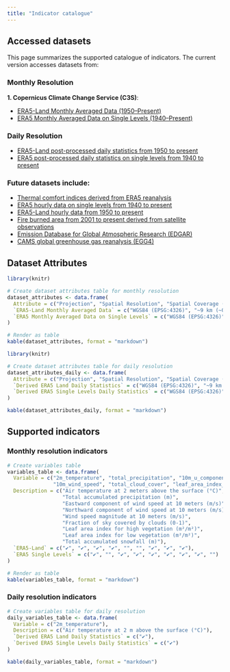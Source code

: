 ```yaml
---
title: "Indicator catalogue"
---
```


## Accessed datasets

This page summarizes the supported catalogue of indicators. The current version
accesses datasets from:

### Monthly Resolution

**1. Copernicus Climate Change Service (C3S)**:  

- [ERA5-Land Monthly Averaged Data (1950–Present)](https://cds.climate.copernicus.eu/datasets/reanalysis-era5-land-monthly-means?tab=overview)
- [ERA5 Monthly Averaged Data on Single Levels (1940–Present)](https://cds.climate.copernicus.eu/datasets/reanalysis-era5-single-levels-monthly-means?tab=overview)

### Daily Resolution

- [ERA5-Land post-processed daily statistics from 1950 to present](https://cds.climate.copernicus.eu/datasets/derived-era5-land-daily-statistics?tab=overview)
- [ERA5 post-processed daily statistics on single levels from 1940 to present](https://cds.climate.copernicus.eu/datasets/derived-era5-single-levels-daily-statistics?tab=overview)

### Future datasets include:

- [Thermal comfort indices derived from ERA5 reanalysis](https://cds.climate.copernicus.eu/datasets/derived-utci-historical?tab=overview)
- [ERA5 hourly data on single levels from 1940 to present](https://cds.climate.copernicus.eu/datasets/reanalysis-era5-single-levels?tab=overview)
- [ERA5-Land hourly data from 1950 to present](https://cds.climate.copernicus.eu/datasets/reanalysis-era5-land?tab=overview)
- [Fire burned area from 2001 to present derived from satellite observations](https://cds.climate.copernicus.eu/datasets/satellite-fire-burned-area?tab=overview)
- [Emission Database for Global Atmospheric Research (EDGAR)](https://edgar.jrc.ec.europa.eu/)
- [CAMS global greenhouse gas reanalysis (EGG4)](https://ads.atmosphere.copernicus.eu/datasets/cams-global-ghg-reanalysis-egg4?tab=overview)

## Dataset Attributes

```r
library(knitr)

# Create dataset attributes table for monthly resolution
dataset_attributes <- data.frame(
  Attribute = c("Projection", "Spatial Resolution", "Spatial Coverage (Extent)", "Temporal Resolution", "Temporal Coverage", "Update Frequency"),
  `ERA5-Land Monthly Averaged Data` = c("WGS84 (EPSG:4326)", "~9 km (~0.1°)", "Global (-90° to 90°, -180° to 180°)", "Monthly", "1950 to present", "Monthly"),
  `ERA5 Monthly Averaged Data on Single Levels` = c("WGS84 (EPSG:4326)", "~31 km (~0.25°)", "Global (-90° to 90°, -180° to 180°)", "Monthly", "1940 to present", "Monthly")
)

# Render as table
kable(dataset_attributes, format = "markdown")
```

```r
library(knitr)

# Create dataset attributes table for daily resolution
dataset_attributes_daily <- data.frame(
  Attribute = c("Projection", "Spatial Resolution", "Spatial Coverage (Extent)", "Temporal Resolution", "Temporal Coverage", "Update Frequency"),
  `Derived ERA5 Land Daily Statistics` = c("WGS84 (EPSG:4326)", "~9 km (~0.1°)", "Global (-90° to 90°, -180° to 180°)", "Daily", "As available", "Daily"),
  `Derived ERA5 Single Levels Daily Statistics` = c("WGS84 (EPSG:4326)", "~31 km (~0.25°)", "Global (-90° to 90°, -180° to 180°)", "Daily", "As available", "Daily")
)

kable(dataset_attributes_daily, format = "markdown")
```

## Supported indicators

### Monthly resolution indicators

```r
# Create variables table
variables_table <- data.frame(
  Variable = c("2m_temperature", "total_precipitation", "10m_u_component_of_wind", "10m_v_component_of_wind",
               "10m_wind_speed", "total_cloud_cover", "leaf_area_index_high_vegetation", "leaf_area_index_low_vegetation", "snowfall"),
  Description = c("Air temperature at 2 meters above the surface (°C)",
                  "Total accumulated precipitation (m)",
                  "Eastward component of wind speed at 10 meters (m/s)",
                  "Northward component of wind speed at 10 meters (m/s)",
                  "Wind speed magnitude at 10 meters (m/s)",
                  "Fraction of sky covered by clouds (0-1)",
                  "Leaf area index for high vegetation (m²/m²)",
                  "Leaf area index for low vegetation (m²/m²)",
                  "Total accumulated snowfall (m)"),
  `ERA5-Land` = c("✔", "✔", "✔", "✔", "", "", "✔", "✔", "✔"),
  `ERA5 Single Levels` = c("✔", "", "✔", "✔", "✔", "✔", "✔", "✔", "")
)

# Render as table
kable(variables_table, format = "markdown")

```

### Daily resolution indicators

```r
# Create variables table for daily resolution
daily_variables_table <- data.frame(
  Variable = c("2m_temperature"),
  Description = c("Air temperature at 2 m above the surface (°C)"),
  `Derived ERA5 Land Daily Statistics` = c("✔"),
  `Derived ERA5 Single Levels Daily Statistics` = c("✔")
)

kable(daily_variables_table, format = "markdown")

```